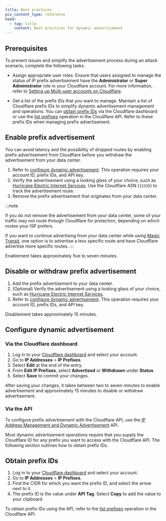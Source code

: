 ```yaml
---
title: Best practices
pcx_content_type: reference
head:
  - tag: title
    content: Best practices for dynamic advertisement
---
```



## Prerequisites

To prevent issues and simplify the advertisement process during an attack scenario, complete the following tasks.

- Assign appropriate user roles. Ensure that users assigned to manage the status of IP prefix advertisement have the **Administrator** or **Super Administrator** role in your Cloudflare account. For more information, refer to [Setting up Multi-user accounts on Cloudflare](/fundamentals/setup/manage-members/).

- Get a list of the prefix IDs that you want to manage. Maintain a list of Cloudflare prefix IDs to simplify dynamic advertisement management and operations. You can [obtain prefix IDs](#obtain-prefix-ids) via the Cloudflare dashboard or use the [list prefixes](/api/resources/addressing/subresources/prefixes/methods/list/) operation in the Cloudflare API. Refer to these prefix IDs when managing prefix advertisement.

## Enable prefix advertisement

You can avoid latency and the possibility of dropped routes by enabling prefix advertisement from Cloudflare before you withdraw the advertisement from your data center.

1. Refer to [configure dynamic advertisement](#configure-dynamic-advertisement). This operation requires your account ID, prefix IDs, and API key.
2. Verify the advertisement using a looking glass of your choice, such as [Hurricane Electric Internet Services](https://lg.he.net/). Use the Cloudflare ASN (`13335`) to track the advertisement route.
3. Remove the prefix advertisement that originates from your data center.

:::note

If you do not remove the advertisement from your data center, some of your traffic may not route through Cloudflare for protection, depending on which routes your ISP prefers.

If you want to continue advertising from your data center while using [Magic Transit](/magic-transit/), one option is to advertise a less specific route and have Cloudflare advertise more specific routes.
:::

Enablement takes approximately five to seven minutes.

## Disable or withdraw prefix advertisement

1. Add the prefix advertisement to your data center.
2. (Optional) Verify the advertisement using a looking glass of your choice, such as [Hurricane Electric Internet Services](https://lg.he.net/).
3. Refer to [configure dynamic advertisement](#configure-dynamic-advertisement). This operation requires your account ID, prefix IDs, and API key.

Disablement takes approximately 15 minutes.

## Configure dynamic advertisement

### Via the Cloudflare dashboard

1. Log in to your [Cloudflare dashboard](https://dash.cloudflare.com/) and select your account.
2. Go to **IP Addresses** > **IP Prefixes**.
3. Select **Edit** at the end of the entry.
4. From **Edit IP Prefixes**, select **Advertised** or **Withdrawn** under **Status**.
5. Select **Save** to commit your changes.

After saving your changes, it takes between two to seven minutes to enable advertisement and approximately 15 minutes to disable or withdraw advertisement.

### Via the API

To configure prefix advertisement with the Cloudflare API, use the [IP Address Management and Dynamic Advertisement](/api/resources/addressing/subresources/prefixes/subresources/advertisement_status/methods/edit/) API.

Most dynamic advertisement operations require that you supply the Cloudflare ID for any prefix you want to access with the Cloudflare API. The following section outlines how to obtain prefix IDs.

## Obtain prefix IDs

<Tabs syncKey="dashPlusAPI"> <TabItem label="Dashboard">

1. Log in to your [Cloudflare dashboard](https://dash.cloudflare.com/) and select your account.
2. Go to **IP Addresses** > **IP Prefixes**.
3. Find the CIDR for which you want the prefix ID, and select the arrow next to it.
4. The prefix ID is the value under **API Tag**. Select **Copy** to add the value to your clipboard.

</TabItem> <TabItem label="API">

To obtain prefix IDs using the API, refer to the [list prefixes](/api/resources/addressing/subresources/prefixes/methods/list/) operation in the Cloudflare API.

</TabItem> </Tabs>
